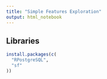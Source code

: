 ```yaml
---
title: "Simple Features Exploration"
output: html_notebook
---
```


## Libraries

```r
install.packages(c(
  "RPostgreSQL",
  "sf"
))
```
